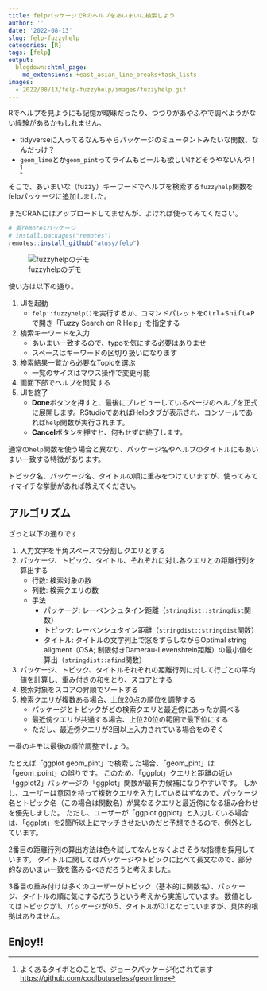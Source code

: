 ```yaml
---
title: felpパッケージでRのヘルプをあいまいに検索しよう
author: ''
date: '2022-08-13'
slug: felp-fuzzyhelp
categories: [R]
tags: [felp]
output:
  blogdown::html_page:
    md_extensions: +east_asian_line_breaks+task_lists
images:
  - 2022/08/13/felp-fuzzyhelp/images/fuzzyhelp.gif
---
```


Rでヘルプを見ようにも記憶が曖昧だったり、つづりがあやふやで調べようがない経験があるかもしれません。

- tidyverseに入ってるなんちゃらパッケージのミュータントみたいな関数、なんだっけ？
- `geom_lime`とか`geom_pint`ってライムもビールも欲しいけどそうやないんや！[^geomlime]

[^geomlime]: よくあるタイポとのことで、ジョークパッケージ化されてます <https://github.com/coolbutuseless/geomlime>


そこで、あいまいな（fuzzy）キーワードでヘルプを検索する`fuzzyhelp`関数をfelpパッケージに追加しました。

まだCRANにはアップロードしてませんが、よければ使ってみてください。

```r
# 要remotesパッケージ
# install.packages("remotes")
remotes::install_github("atusy/felp")
```

![fuzzyhelpのデモ](images/fuzzyhelp.gif)

使い方は以下の通り。

1. UIを起動
    - `felp::fuzzyhelp()`を実行するか、コマンドパレットを<kbd>Ctrl</kbd>+<kbd>Shift</kbd>+<kbd>P</kbd>で開き「Fuzzy Search on R Help」を指定する
1. 検索キーワードを入力
    - あいまい一致するので、typoを気にする必要はありませ
    - スペースはキーワードの区切り扱いになります
1. 検索結果一覧から必要なTopicを選ぶ
    - 一覧のサイズはマウス操作で変更可能
1. 画面下部でヘルプを閲覧する
1. UIを終了
    - **Done**ボタンを押すと、最後にプレビューしているページのヘルプを正式に展開します。RStudioであればHelpタブが表示され、コンソールであれば`help`関数が実行されます。
    - **Cancel**ボタンを押すと、何もせずに終了します。

通常の`help`関数を使う場合と異なり、パッケージ名やヘルプのタイトルにもあいまい一致する特徴があります。

トピック名、パッケージ名、タイトルの順に重みをつけていますが、使ってみてイマイチな挙動があれば教えてください。

## アルゴリズム

ざっと以下の通りです

1. 入力文字を半角スペースで分割しクエリとする
1. パッケージ、トピック、タイトル、それぞれに対し各クエリとの距離行列を算出する
    - 行数: 検索対象の数
    - 列数: 検索クエリの数
    - 手法
        - パッケージ: レーベンシュタイン距離（`stringdist::stringdist`関数）
        - トピック: レーベンシュタイン距離（`stringdist::stringdist`関数）
        - タイトル: タイトルの文字列上で窓をずらしながらOptimal string aligment（OSA; 制限付きDamerau-Levenshtein距離）の最小値を算出（`stringdist::afind`関数）
1. パッケージ、トピック、タイトルそれぞれの距離行列に対して行ごとの平均値を計算し、重み付きの和をとり、スコアとする
1. 検索対象をスコアの昇順でソートする
1. 検索クエリが複数ある場合、上位20点の順位を調整する
    - パッケージとトピックがどの検索クエリと最近傍にあったか調べる
    - 最近傍クエリが共通する場合、上位20位の範囲で最下位にする
    - ただし、最近傍クエリが2回以上入力されている場合をのぞく

一番のキモは最後の順位調整でしょう。

たとえば「ggplot geom_pint」で検索した場合、「geom_pint」は「geom_point」の誤りです。
このため、「ggplot」クエリと距離の近い「ggplot2」パッケージの「ggplot」関数が最有力候補になりやすいです。
しかし、ユーザーは意図を持って複数クエリを入力しているはずなので、パッケージ名とトピック名（この場合は関数名）が異なるクエリと最近傍になる組み合わせを優先しました。
ただし、ユーザーが「ggplot ggplot」と入力している場合は、「ggplot」を2箇所以上にマッチさせたいのだと予想できるので、例外としています。

2番目の距離行列の算出方法は色々試してなんとなくよさそうな指標を採用しています。
タイトルに関してはパッケージやトピックに比べて長文なので、部分的なあいまい一致を鑑みるべきだろうと考えました。

3番目の重み付けは多くのユーザーがトピック（基本的に関数名）、パッケージ、タイトルの順に気にするだろうという考えから実施しています。
数値としてはトピックが1、パッケージが0.5、タイトルが0.1となっていますが、具体的根拠はありません。

## Enjoy!!



